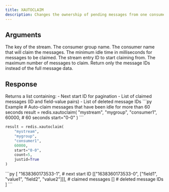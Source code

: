 ```yaml
---
title: XAUTOCLAIM
description: Changes the ownership of pending messages from one consumer to another in a stream consumer group automatically.
---
```


## Arguments

<ParamField body="key" type="str" required>
  The key of the stream.
</ParamField>

<ParamField body="group" type="str" required>
  The consumer group name.
</ParamField>

<ParamField body="consumer" type="str" required>
  The consumer name that will claim the messages.
</ParamField>

<ParamField body="min_idle_time" type="int" required>
  The minimum idle time in milliseconds for messages to be claimed.
</ParamField>

<ParamField body="start" type="str" required>
  The stream entry ID to start claiming from.
</ParamField>

<ParamField body="count" type="int">
  The maximum number of messages to claim.
</ParamField>

<ParamField body="justid" type="bool">
  Return only the message IDs instead of the full message data.
</ParamField>

## Response

<ResponseField type="List[List[str]]">
  Returns a list containing:
  - Next start ID for pagination
  - List of claimed messages (ID and field-value pairs)
  - List of deleted message IDs
</ResponseField>

<RequestExample>
```py Example
# Auto-claim messages that have been idle for more than 60 seconds
result = redis.xautoclaim(
    "mystream",
    "mygroup", 
    "consumer1",
    60000,  # 60 seconds
    start="0-0"
)
```

```py With count and justid
result = redis.xautoclaim(
    "mystream",
    "mygroup",
    "consumer1", 
    60000,
    start="0-0",
    count=5,
    justid=True
)
```
</RequestExample>

<ResponseExample>
```py
[
  "1638360173533-1",  # next start ID
  [["1638360173533-0", ["field1", "value1", "field2", "value2"]]],  # claimed messages
  []  # deleted message IDs
]
```
</ResponseExample>